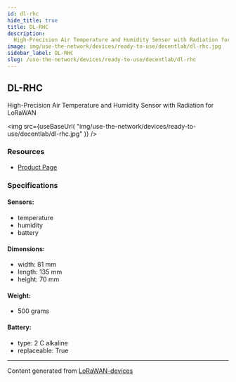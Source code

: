 ```yaml
---
id: dl-rhc
hide_title: true
title: DL-RHC
description:
  High-Precision Air Temperature and Humidity Sensor with Radiation for LoRaWAN
image: img/use-the-network/devices/ready-to-use/decentlab/dl-rhc.jpg
sidebar_label: DL-RHC
slug: /use-the-network/devices/ready-to-use/decentlab/dl-rhc
---
```



## DL-RHC

High-Precision Air Temperature and Humidity Sensor with Radiation for LoRaWAN

<img
  src={useBaseUrl(
    "img/use-the-network/devices/ready-to-use/decentlab/dl-rhc.jpg"
  )}
/>

### Resources

- [Product Page](https://www.decentlab.com/products/high-precision-air-temperature-and-humidity-sensor-with-radiation-shield-for-lorawan)

### Specifications

#### Sensors:

- temperature
- humidity
- battery

#### Dimensions:

- width: 81 mm
- length: 135 mm
- height: 70 mm

#### Weight:

- 500 grams

#### Battery:

- type: 2 C alkaline
- replaceable: True

---

Content generated from
[LoRaWAN-devices](https://github.com/TheThingsNetwork/lorawan-devices)
